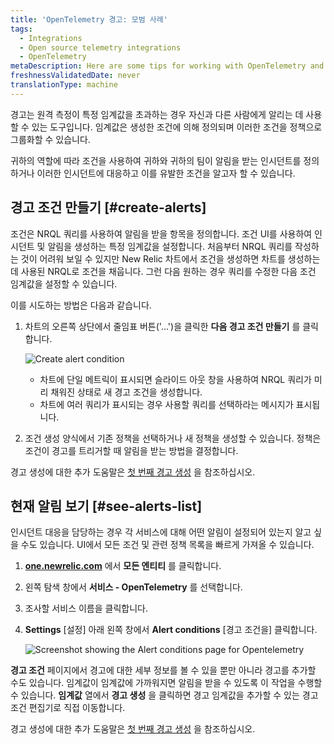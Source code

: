 ```yaml
---
title: 'OpenTelemetry 경고: 모범 사례'
tags:
  - Integrations
  - Open source telemetry integrations
  - OpenTelemetry
metaDescription: Here are some tips for working with OpenTelemetry and New Relic alerts.
freshnessValidatedDate: never
translationType: machine
---
```




경고는 원격 측정이 특정 임계값을 초과하는 경우 자신과 다른 사람에게 알리는 데 사용할 수 있는 도구입니다. 임계값은 생성한 조건에 의해 정의되며 이러한 조건을 정책으로 그룹화할 수 있습니다.

귀하의 역할에 따라 조건을 사용하여 귀하와 귀하의 팀이 알림을 받는 인시던트를 정의하거나 이러한 인시던트에 대응하고 이를 유발한 조건을 알고자 할 수 있습니다.

## 경고 조건 만들기 [#create-alerts]

조건은 NRQL 쿼리를 사용하여 알림을 받을 항목을 정의합니다. 조건 UI를 사용하여 인시던트 및 알림을 생성하는 특정 임계값을 설정합니다. 처음부터 NRQL 쿼리를 작성하는 것이 어려워 보일 수 있지만 New Relic 차트에서 조건을 생성하면 차트를 생성하는 데 사용된 NRQL로 조건을 채웁니다. 그런 다음 원하는 경우 쿼리를 수정한 다음 조건 임계값을 설정할 수 있습니다.

이를 시도하는 방법은 다음과 같습니다.

1. 차트의 오른쪽 상단에서 줄임표 버튼('...')을 클릭한 **다음 경고 조건 만들기** 를 클릭합니다.

   <img
     src={opentelemetryCreateAlertCondition}
     title="Create alert condition"
     alt="Create alert condition"
   />

   * 차트에 단일 메트릭이 표시되면 슬라이드 아웃 창을 사용하여 NRQL 쿼리가 미리 채워진 상태로 새 경고 조건을 생성합니다.
   * 차트에 여러 쿼리가 표시되는 경우 사용할 쿼리를 선택하라는 메시지가 표시됩니다.

2. 조건 생성 양식에서 기존 정책을 선택하거나 새 정책을 생성할 수 있습니다. 정책은 조건이 경고를 트리거할 때 알림을 받는 방법을 결정합니다.

경고 생성에 대한 추가 도움말은 [첫 번째 경고 생성](/docs/alerts-applied-intelligence/new-relic-alerts/get-started/your-first-nrql-condition) 을 참조하십시오.

## 현재 알림 보기 [#see-alerts-list]

인시던트 대응을 담당하는 경우 각 서비스에 대해 어떤 알림이 설정되어 있는지 알고 싶을 수도 있습니다. UI에서 모든 조건 및 관련 정책 목록을 빠르게 가져올 수 있습니다.

1. **[one.newrelic.com](https://one.newrelic.com/all-capabilities)** 에서 **모든 엔티티** 를 클릭합니다.

2. 왼쪽 탐색 창에서 **서비스 - OpenTelemetry** 를 선택합니다.

3. 조사할 서비스 이름을 클릭합니다.

4. **Settings** \[설정] 아래 왼쪽 창에서 **Alert conditions** \[경고 조건을] 클릭합니다.

   <img src={opentelemetryAlertsConditionList} title="Screenshot showing the Alert conditions page for Opentelemetry" alt="Screenshot showing the Alert conditions page for Opentelemetry"/>

**경고 조건** 페이지에서 경고에 대한 세부 정보를 볼 수 있을 뿐만 아니라 경고를 추가할 수도 있습니다. 임계값이 임계값에 가까워지면 알림을 받을 수 있도록 이 작업을 수행할 수 있습니다. **임계값** 열에서 **경고 생성** 을 클릭하면 경고 임계값을 추가할 수 있는 경고 조건 편집기로 직접 이동합니다.

경고 생성에 대한 추가 도움말은 [첫 번째 경고 생성](/docs/alerts-applied-intelligence/new-relic-alerts/get-started/your-first-nrql-condition) 을 참조하십시오.